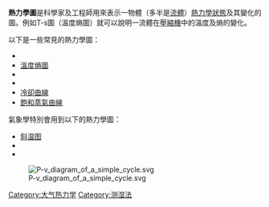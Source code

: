 {{NoteTA
|G1=Physics
}}
{{热力学}}

'''熱力學圖'''是科學家及工程師用來表示一物體（多半是[[流體|流體]]）[[熱力學狀態|熱力學狀態]]及其變化的圖。例如T-s圖（溫度熵圖）就可以說明一流體在[[壓縮機|壓縮機]]中的溫度及熵的變化。

以下是一些常見的熱力學圖：
*{{link-en|壓力體積圖|Pressure volume diagram}}
*[[溫度熵圖|溫度熵圖]]
*{{link-en|焓熵圖|Enthalpy–entropy chart}}
*{{link-en|焓湿图|Psychrometric chart}}
*[[冷卻曲線|冷卻曲線]]
*[[飽和蒸氣曲線|飽和蒸氣曲線]]

氣象學特別會用到以下的熱力學圖：
*[[斜温图|斜温图]]
*{{link-en|温熵图 (氣象)|Tephigram}}
*{{link-en|埃玛图|Emagram}}

[[Image:P-v_diagram_of_a_simple_cycle.svg|none]]

{{氣象學資料與變數}}
{{熱力學小作品}}

[[Category:大气热力学|Category:大气热力学]]
[[Category:测湿法|Category:测湿法]]